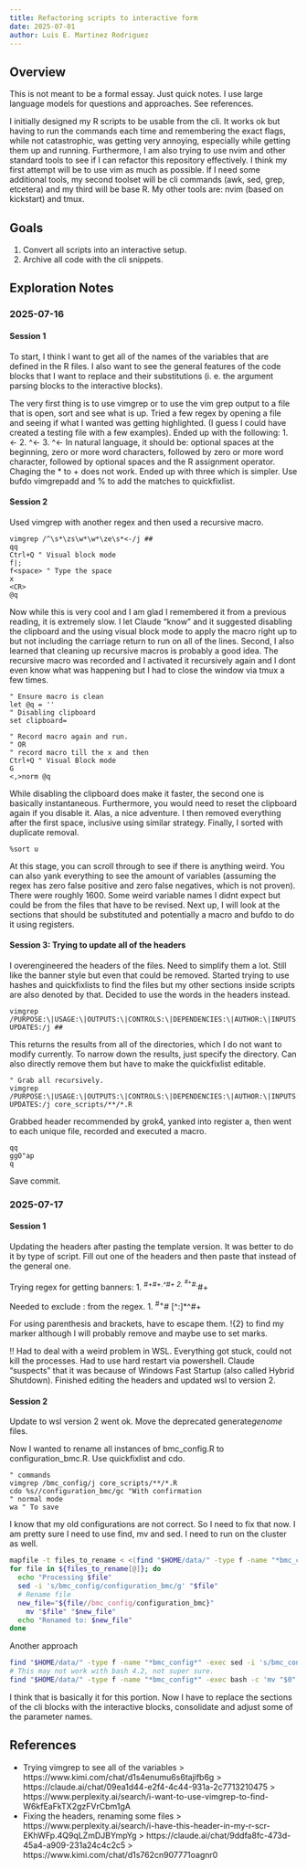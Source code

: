 ```yaml
---
title: Refactoring scripts to interactive form
date: 2025-07-01
author: Luis E. Martinez Rodriguez
---
```


## Overview
This is not meant to be a formal essay. Just quick notes.
I use large language models for questions and approaches. See references.

I initially designed my R scripts to be usable from the cli. It works ok but having to run the commands each time and remembering the exact flags, while not catastrophic, was getting very annoying, especially while getting them up and running.
Furthermore, I am also trying to use nvim and other standard tools to see if I can refactor this repository effectively. I think my first attempt will be to use vim as much as possible. If I need some additional tools, my second toolset will be cli commands (awk, sed, grep, etcetera) and my third will be base R.
My other tools are: nvim (based on kickstart) and tmux.

## Goals
1. Convert all scripts into an interactive setup.
2. Archive all code with the cli snippets.

## Exploration Notes
### 2025-07-16
#### Session 1
To start, I think I want to get all of the names of the variables that are defined in the R files. I also want to see the general features of the code blocks that I want to replace and their substitutions (i. e. the argument parsing blocks to the interactive blocks).

The very first thing is to use vimgrep or to use the vim grep output to a file that is open, sort and see what is up.
Tried a few regex by opening a file and seeing if what I wanted was getting highlighted. (I guess I could have created a testing file with a few examples).
Ended up with the following:
1. \w*\w*\s*<-
2. ^\s*\w*\w*\s*<-
3. ^\s*\w*\s*<-
In natural language, it should be: optional spaces at the beginning, zero or more word characters, followed by zero or more word character, followed by optional spaces and the R assignment operator.
Chaging the * to + does not work. Ended up with three which is simpler.
Use bufdo vimgrepadd and % to add the matches to quickfixlist.

#### Session 2
Used vimgrep with another regex and then used a recursive macro.
```vim
vimgrep /^\s*\zs\w*\w*\ze\s*<-/j ##
qq
Ctrl+Q " Visual block mode
f|;
f<space> " Type the space
x
<CR>
@q
```
Now while this is very cool and I am glad I remembered it from a previous reading, it is extremely slow.
I let Claude "know" and it suggested disabling the clipboard and the using visual block mode to apply the macro right up to but not including the carriage return to run on all of the lines. Second, I also learned that cleaning up recursive macros is probably a good idea. The recursive macro was recorded and I activated it recursively again and I dont even know what was happening but I had to close the window via tmux a few times.
```vim
" Ensure macro is clean
let @q = ''
" Disabling clipboard
set clipboard=

" Record macro again and run.
" OR
" record macro till the x and then
Ctrl+Q " Visual Block mode
G
<,>norm @q
```
While disabling the clipboard does make it faster, the second one is basically instantaneous. Furthermore, you would need to reset the clipboard again if you disable it. Alas, a nice adventure.
I then removed everything after the first space, inclusive using similar strategy.
Finally, I sorted with duplicate removal.
```vim
%sort u
```
At this stage, you can scroll through to see if there is anything weird. You can also yank everything to see the amount of variables (assuming the regex has zero false positive and zero false negatives, which is not proven). There were roughly 1600. Some weird variable names I didnt expect but could be from the files that have to be revised.
Next up, I will look at the sections that should be substituted and potentially a macro and bufdo to do it using registers.

#### Session 3: Trying to update all of the headers
I overengineered the headers of the files. Need to simplify them a lot. Still like the banner style but even that could be removed.
Started trying to use hashes and quickfixlists to find the files but my other sections inside scripts are also denoted by that. Decided to use the words in the headers instead.
```vim
vimgrep /PURPOSE:\|USAGE:\|OUTPUTS:\|CONTROLS:\|DEPENDENCIES:\|AUTHOR:\|INPUTS:\|REQUIRED UPDATES:/j ##
```
This returns the results from all of the directories, which I do not want to modify currently. To narrow down the results, just specify the directory. Can also directly remove them but have to make the quickfixlist editable.
```vim
" Grab all recursively.
vimgrep /PURPOSE:\|USAGE:\|OUTPUTS:\|CONTROLS:\|DEPENDENCIES:\|AUTHOR:\|INPUTS:\|REQUIRED UPDATES:/j core_scripts/**/*.R
```

Grabbed header recommended by grok4, yanked into register a, then went to each unique file, recorded and executed a macro.
```vim
qq
ggO"ap
q
```
Save commit.

### 2025-07-17
#### Session 1
Updating the headers after pasting the template version. It was better to do it by type of script. Fill out one of the headers and then paste that instead of the general one.

Trying regex for getting banners:
1. ^#\+\n#\+\w*.*\n^#\+
2. ^#\+\n^#.*\n^#\+\n

Needed to exclude : from the regex.
1. ^#\+\n^# [^:]*\n^#\+\n

For using parenthesis and brackets, have to escape them. !\{2} to find my marker although I will probably remove and maybe use to set marks.

!! Had to deal with a weird problem in WSL. Everything got stuck, could not kill the processes. Had to use hard restart via powershell. Claude "suspects" that it was because of Windows Fast Startup (also called Hybrid Shutdown).
Finished editing the headers and updated wsl to version 2.

#### Session 2
Update to wsl version 2 went ok.
Move the deprecated generate*genome* files.

Now I wanted to rename all instances of bmc_config.R to configuration_bmc.R. Use quickfixlist and cdo.
```vim
" commands
vimgrep /bmc_config/j core_scripts/**/*.R
cdo %s//configuration_bmc/gc "With confirmation
" normal mode
wa " To save
```
I know that my old configurations are not correct. So I need to fix that now. I am pretty sure I need to use find, mv and sed. I need to run on the cluster as well.
```bash
mapfile -t files_to_rename < <(find "$HOME/data/" -type f -name "*bmc_config*")
for file in ${files_to_rename[@]}; do
  echo "Processing $file"
  sed -i 's/bmc_config/configuration_bmc/g' "$file"
  # Rename file
  new_file="${file//bmc_config/configuration_bmc}"
    mv "$file" "$new_file"
  echo "Renamed to: $new_file"
done
```
Another approach
```bash
find "$HOME/data/" -type f -name "*bmc_config*" -exec sed -i 's/bmc_config/configuration_bmc/g' {} \;
# This may not work with bash 4.2, not super sure.
find "$HOME/data/" -type f -name "*bmc_config*" -exec bash -c 'mv "$0" "${0/bmc_config/configuration_bmc}"' {} \;
```
I think that is basically it for this portion. Now I have to replace the sections of the cli blocks with the interactive blocks, consolidate and adjust some of the parameter names.

## References
- Trying vimgrep to see all of the variables
  > https://www.kimi.com/chat/d1s4enumu6s6tajifb6g
  > https://claude.ai/chat/09ea1d44-e2f4-4c44-931a-2c7713210475
  > https://www.perplexity.ai/search/i-want-to-use-vimgrep-to-find-W6kfEaFkTX2gzFVrCbm1gA
- Fixing the headers, renaming some files
  > https://www.perplexity.ai/search/i-have-this-header-in-my-r-scr-EKhWFp.4Q9qLZmDJBYmpYg
  > https://claude.ai/chat/9ddfa8fc-473d-45a4-a909-231a24c4c2c5
  > https://www.kimi.com/chat/d1s762cn907771oagnr0
